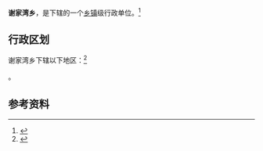 {{中国乡级行政区|62/05/23/211/000}}

'''谢家湾乡'''，是{{PRC admin/fullname|62/05/23/211/000|3}}下辖的一个[[乡镇|乡镇]]级行政单位。<ref>{{PRC admin/ref sgc|{{PRC admin/parent|62/05/23/211/000}}}}</ref>

== 行政区划 ==

谢家湾乡下辖以下地区：<ref>{{PRC admin/ref sgc|62/05/23/211/000}}</ref>

{{PRC admin/children|62/05/23/211/000}}。

== 参考资料 ==

{{reflist}}

{{行政区划小作品}}
{{PRC admin/navcat|62/05/23/211/000}}
